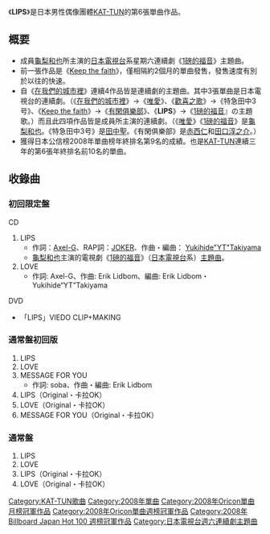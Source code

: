 {{Infobox Single
| Name        = LIPS
| Artist      = [[KAT-TUN|KAT-TUN]]
| from Album  = [[KAT-TUN_III_-QUEEN_OF_PIRATES-|KAT-TUN III -QUEEN OF PIRATES-]]
| Released    = 2008年2月6日
| Genre       = [[J-POP|J-POP]]
| Label       = [[J_Storm|J-One Records]]
| Producer    = 
| Chart position = * 週榜第1名（[[Oricon|Oricon]]）
* 2008年2月度月榜第1名（Oricon）
* 2008年度上半年排名第3名（Oricon）
* 2008年度年榜第9名（Oricon）
* 登場次數15次（Oricon）
| Certification  = *白金（唱片，[[日本唱片協會|日本唱片協會]]）
| Last single  = [[Keep_the_faith|Keep the faith]] <br />（2007年）
| This single  = '''LIPS''' <br />（2008年）
| Next single  = [[Don't_U_ever_stop|DON'T U EVER STOP]] <br /> （2008年）
}}

《'''LIPS'''》是日本男性偶像團體[[KAT-TUN|KAT-TUN]]的第6張單曲作品。

== 概要 ==
* 成員[[龜梨和也|龜梨和也]]所主演的[[日本電視放送網|日本電視台]]系星期六連續劇《[[1磅的福音|1磅的福音]]》主題曲。
* 前一張作品是《[[Keep_the_faith|Keep the faith]]》，僅相隔約2個月的單曲發售，發售速度有別於以往的快速。
* 自《[[在我們的城市裡|在我們的城市裡]]》連續4作品皆是連續劇的主題曲。其中3張單曲是日本電視台的連續劇。（《[[在我們的城市裡|在我們的城市裡]]》→《[[唯愛|唯愛]]》、《[[歡喜之歌|歡喜之歌]]》→《特急田中3号》、《[[Keep_the_faith|Keep the faith]]》→《[[有閑俱樂部|有閑俱樂部]]》、《'''LIPS'''》→《[[1磅的福音|1磅的福音]]』の主題歌。）而且此四項作品皆是成員所主演的連續劇。（《[[唯愛|唯愛]]》《[[1磅的福音|1磅的福音]]》是[[龜梨和也|龜梨和也]]。《特急田中3号》是[[田中聖|田中聖]]。《有閑俱樂部》是[[赤西仁|赤西仁]]和[[田口淳之介|田口淳之介]]。）
* 獲得日本公信榜2008年單曲榜年終排名第9名的成績。也是[[KAT-TUN|KAT-TUN]]連續三年的第6張年終排名前10名的單曲。

== 收錄曲 ==
=== 初回限定盤 ===
; CD
# LIPS
#* 作詞：[[Axel-G|Axel-G]]、RAP詞：[[田中聖|JOKER]]、作曲・編曲： [[Yukihide"YT"Takiyama|Yukihide"YT"Takiyama]]
#* [[龜梨和也|龜梨和也]]主演的電視劇《[[1磅的福音#電視連續劇|1磅的福音]]》（[[日本電視放送網|日本電視台]]系）[[主題曲|主題曲]]。
# LOVE
#* 作詞: Axel-G、作曲: Erik Lidbom、編曲: Erik Lidbom・Yukihide“YT”Takiyama 
; DVD
* 「LIPS」VIEDO CLIP+MAKING

=== 通常盤初回版 ===
# LIPS
# LOVE
# MESSAGE FOR YOU
#* 作詞: soba、作曲・編曲: Erik Lidbom 
# LIPS（Original・卡拉OK）
# LOVE（Original・卡拉OK）
# MESSAGE FOR YOU（Original・卡拉OK）

=== 通常盤 ===
# LIPS
# LOVE
# LIPS（Original・卡拉OK）
# LOVE（Original・卡拉OK）


{{KAT-TUN}}
{{日本電視台週六連續劇主題曲2000年代後半部|日本電視台週六連續劇主題曲2000年代後半部 = }}
{{Oricon單曲月榜冠軍 (2000年代後期)|2008年2月}}
{{Oricon單曲週榜冠軍 (2008年)|2008年2月18日}}
{{Billboard JAPAN Hot 100 週榜冠軍 (2008年)|2008年2月18日}}

[[Category:KAT-TUN歌曲|Category:KAT-TUN歌曲]]
[[Category:2008年單曲|Category:2008年單曲]]
[[Category:2008年Oricon單曲月榜冠軍作品|Category:2008年Oricon單曲月榜冠軍作品]]
[[Category:2008年Oricon單曲週榜冠軍作品|Category:2008年Oricon單曲週榜冠軍作品]]
[[Category:2008年_Billboard_Japan_Hot_100_週榜冠軍作品|Category:2008年 Billboard Japan Hot 100 週榜冠軍作品]]
[[Category:日本電視台週六連續劇主題曲|Category:日本電視台週六連續劇主題曲]]
